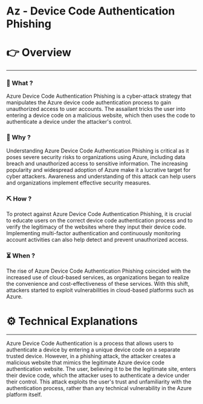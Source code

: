 # Az - Device Code Authentication Phishing


# 👉 Overview

---

### 👀 What ?

Azure Device Code Authentication Phishing is a cyber-attack strategy that manipulates the Azure device code authentication process to gain unauthorized access to user accounts. The assailant tricks the user into entering a device code on a malicious website, which then uses the code to authenticate a device under the attacker's control.


### 🧐 Why ?

Understanding Azure Device Code Authentication Phishing is critical as it poses severe security risks to organizations using Azure, including data breach and unauthorized access to sensitive information. The increasing popularity and widespread adoption of Azure make it a lucrative target for cyber attackers. Awareness and understanding of this attack can help users and organizations implement effective security measures.


### ⛏️ How ?

To protect against Azure Device Code Authentication Phishing, it is crucial to educate users on the correct device code authentication process and to verify the legitimacy of the websites where they input their device code. Implementing multi-factor authentication and continuously monitoring account activities can also help detect and prevent unauthorized access.


### ⏳ When ?

The rise of Azure Device Code Authentication Phishing coincided with the increased use of cloud-based services, as organizations began to realize the convenience and cost-effectiveness of these services. With this shift, attackers started to exploit vulnerabilities in cloud-based platforms such as Azure.


# ⚙️ Technical Explanations

---

Azure Device Code Authentication is a process that allows users to authenticate a device by entering a unique device code on a separate trusted device. However, in a phishing attack, the attacker creates a malicious website that mimics the legitimate Azure device code authentication website. The user, believing it to be the legitimate site, enters their device code, which the attacker uses to authenticate a device under their control. This attack exploits the user's trust and unfamiliarity with the authentication process, rather than any technical vulnerability in the Azure platform itself.

